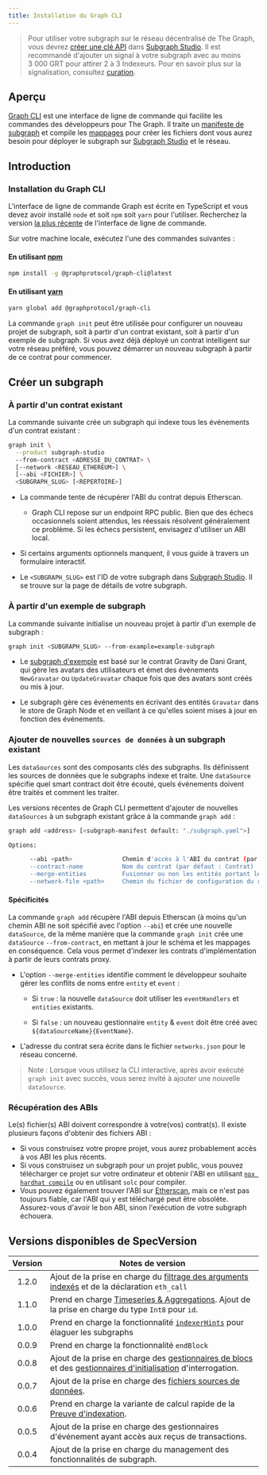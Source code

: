 ```yaml
---
title: Installation du Graph CLI
---
```


> Pour utiliser votre subgraph sur le réseau décentralisé de The Graph, vous devrez [créer une clé API](/resources/subgraph-studio-faq/#2-how-do-i-create-an-api-key) dans [Subgraph Studio](https://thegraph.com/studio/apikeys/). Il est recommandé d'ajouter un signal à votre subgraph avec au moins 3 000 GRT pour attirer 2 à 3 Indexeurs. Pour en savoir plus sur la signalisation, consultez [curation](/resources/roles/curating/).

## Aperçu

[Graph CLI](https://github.com/graphprotocol/graph-tooling/tree/main/packages/cli) est une interface de ligne de commande qui facilite les commandes des développeurs pour The Graph. Il traite un [manifeste de subgraph](/subgraphs/developing/creating/subgraph-manifest/) et compile les [mappages](/subgraphs/developing/creating/assemblyscript-mappings/) pour créer les fichiers dont vous aurez besoin pour déployer le subgraph sur [Subgraph Studio](https://thegraph.com/studio/) et le réseau.

## Introduction

### Installation du Graph CLI

L'interface de ligne de commande Graph est écrite en TypeScript et vous devez avoir installé `node` et soit `npm` soit `yarn` pour l'utiliser. Recherchez la version [la plus récente](https://github.com/graphprotocol/graph-tooling/releases?q=%40graphprotocol%2Fgraph-cli&expanded=true) de l'interface de ligne de commande.

Sur votre machine locale, exécutez l'une des commandes suivantes :

#### En utilisant [npm](https://www.npmjs.com/)

```bash
npm install -g @graphprotocol/graph-cli@latest
```

#### En utilisant [yarn](https://yarnpkg.com/)

```bash
yarn global add @graphprotocol/graph-cli
```

La commande `graph init` peut être utilisée pour configurer un nouveau projet de subgraph, soit à partir d'un contrat existant, soit à partir d'un exemple de subgraph. Si vous avez déjà déployé un contrat intelligent sur votre réseau préféré, vous pouvez démarrer un nouveau subgraph à partir de ce contrat pour commencer.

## Créer un subgraph

### À partir d'un contrat existant

La commande suivante crée un subgraph qui indexe tous les événements d'un contrat existant :

```sh
graph init \
  --product subgraph-studio
  --from-contract <ADRESSE_DU_CONTRAT> \
  [--network <RESEAU_ETHEREUM>] \
  [--abi <FICHIER>] \
  <SUBGRAPH_SLUG> [<REPERTOIRE>]
```

- La commande tente de récupérer l'ABI du contrat depuis Etherscan.

  - Graph CLI repose sur un endpoint RPC public. Bien que des échecs occasionnels soient attendus, les réessais résolvent généralement ce problème. Si les échecs persistent, envisagez d'utiliser un ABI local.

- Si certains arguments optionnels manquent, il vous guide à travers un formulaire interactif.

- Le `<SUBGRAPH_SLUG>` est l'ID de votre subgraph dans [Subgraph Studio](https://thegraph.com/studio/). Il se trouve sur la page de détails de votre subgraph.

### À partir d'un exemple de subgraph

La commande suivante initialise un nouveau projet à partir d'un exemple de subgraph :

```sh
graph init <SUBGRAPH_SLUG> --from-example=example-subgraph
```

- Le [subgraph d'exemple](https://github.com/graphprotocol/example-subgraph) est basé sur le contrat Gravity de Dani Grant, qui gère les avatars des utilisateurs et émet des événements `NewGravatar` ou `UpdateGravatar` chaque fois que des avatars sont créés ou mis à jour.

- Le subgraph gère ces événements en écrivant des entités `Gravatar` dans le store de Graph Node et en veillant à ce qu'elles soient mises à jour en fonction des événements.

### Ajouter de nouvelles `sources de données` à un subgraph existant

Les `dataSources` sont des composants clés des subgraphs. Ils définissent les sources de données que le subgraphs indexe et traite. Une `dataSource` spécifie quel smart contract doit être écouté, quels événements doivent être traités et comment les traiter.

Les versions récentes de Graph CLI permettent d'ajouter de nouvelles `dataSources` à un subgraph existant grâce à la commande `graph add` :

```sh
graph add <address> [<subgraph-manifest default: "./subgraph.yaml">]

Options:

      --abi <path>              Chemin d'accès à l'ABI du contrat (par défaut : téléchargement à partir d'Etherscan)
      --contract-name           Nom du contrat (par défaut : Contrat)
      --merge-entities          Fusionner ou non les entités portant le même nom (par défaut : false)
      --network-file <path>     Chemin du fichier de configuration du réseau (par défaut: "./networks.json")
```

#### Spécificités⁠

La commande `graph add` récupère l'ABI depuis Etherscan (à moins qu'un chemin ABI ne soit spécifié avec l'option `--abi`) et crée une nouvelle `dataSource`, de la même manière que la commande `graph init` crée une `dataSource` `--from-contract`, en mettant à jour le schéma et les mappages en conséquence. Cela vous permet d'indexer les contrats d'implémentation à partir de leurs contrats proxy.

- L'option `--merge-entities` identifie comment le développeur souhaite gérer les conflits de noms entre `entity` et `event` :

  - Si `true` : la nouvelle `dataSource` doit utiliser les `eventHandlers` et `entities` existants.

  - Si `false` : un nouveau gestionnaire `entity` & `event` doit être créé avec `${dataSourceName}{EventName}`.

- L'adresse du contrat sera écrite dans le fichier `networks.json` pour le réseau concerné.

> Note : Lorsque vous utilisez la CLI interactive, après avoir exécuté `graph init` avec succès, vous serez invité à ajouter une nouvelle `dataSource`.

### Récupération des ABIs

Le(s) fichier(s) ABI doivent correspondre à votre(vos) contrat(s). Il existe plusieurs façons d'obtenir des fichiers ABI :

- Si vous construisez votre propre projet, vous aurez probablement accès à vos ABI les plus récents.
- Si vous construisez un subgraph pour un projet public, vous pouvez télécharger ce projet sur votre ordinateur et obtenir l'ABI en utilisant [`npx hardhat compile`](https://hardhat.org/hardhat-runner/docs/guides/compile-contracts#compiling-your-contracts) ou en utilisant `solc` pour compiler.
- Vous pouvez également trouver l'ABI sur [Etherscan](https://etherscan.io/), mais ce n'est pas toujours fiable, car l'ABI qui y est téléchargé peut être obsolète. Assurez-vous d'avoir le bon ABI, sinon l'exécution de votre subgraph échouera.

## Versions disponibles de SpecVersion

| Version | Notes de version |
| :-: | --- |
| 1.2.0 | Ajout de la prise en charge du [filtrage des arguments indexés](/#indexed-argument-filters--topic-filters) et de la déclaration `eth_call` |
| 1.1.0 | Prend en charge [Timeseries & Aggregations](#timeseries-and-aggregations). Ajout de la prise en charge du type `Int8` pour `id`. |
| 1.0.0 | Prend en charge la fonctionnalité [`indexerHints`](/developing/creating-a-subgraph/#indexer-hints) pour élaguer les subgraphs |
| 0.0.9 | Prend en charge la fonctionnalité `endBlock` |
| 0.0.8 | Ajout de la prise en charge des [gestionnaires de blocs](/developing/creating-a-subgraph/#polling-filter) et des [gestionnaires d'initialisation](/developing/creating-a-subgraph/#once-filter) d'interrogation. |
| 0.0.7 | Ajout de la prise en charge des [fichiers sources de données](/developing/creating-a-subgraph/#file-data-sources). |
| 0.0.6 | Prend en charge la variante de calcul rapide de la [Preuve d'indexation](/indexing/overview/#what-is-a-proof-of-indexing-poi). |
| 0.0.5 | Ajout de la prise en charge des gestionnaires d'événement ayant accès aux reçus de transactions. |
| 0.0.4 | Ajout de la prise en charge du management des fonctionnalités de subgraph. |
